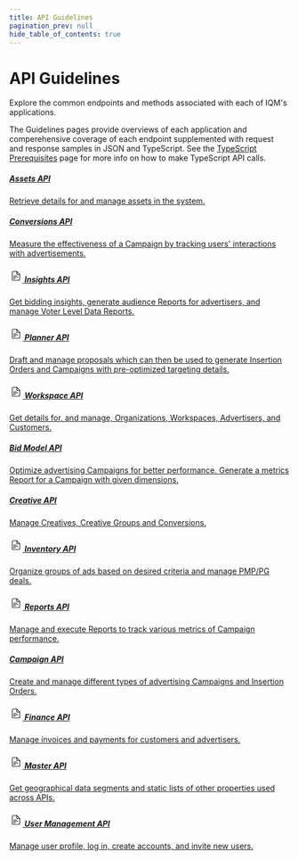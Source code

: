 ```yaml
---
title: API Guidelines
pagination_prev: null
hide_table_of_contents: true
---
```



# API Guidelines

<div class="largeFont">
Explore the common endpoints and methods associated with each of IQM's applications.

The Guidelines pages provide overviews of each application and comperehensive coverage of each endpoint supplemented with request and response samples in JSON and TypeScript. See the [TypeScript Prerequisites](/docs/Getting%20Started/Typescript-Prerequisites.mdx) page for more info on how to make TypeScript API calls. 
</div>

<Columns>
<Column>
  <a class='card' href="Assets-API-Guidelines">
  <Card className='indexCards'>
    <CardHeader>
      <h5><Doc /> Assets API</h5>
    </CardHeader>
    <CardBody>
      Retrieve details for and manage assets in the system.
    </CardBody>
  </Card>
  </a>
  <p /><a class='card' href="Conversion-API-Guidelines">
  <Card className='indexCards'>
    <CardHeader>
      <h5><Doc /> Conversions API</h5>
    </CardHeader>
    <CardBody>
      Measure the effectiveness of a Campaign by tracking users' interactions with advertisements.
    </CardBody>
  </Card>
  </a>
      <p /><a class='card' href="Insights-API-Guidelines">
        <Card className='indexCards'>
          <CardHeader>
            <h5><svg xmlns="http://www.w3.org/2000/svg" width="1.5rem" height="1.5rem" viewBox="0 0 21 21"><g fill="none" fill-rule="evenodd" stroke="currentColor" stroke-linecap="round" stroke-linejoin="round"><path d="M16.5 15.5v-7l-5-5h-5a2 2 0 0 0-2 2v10a2 2 0 0 0 2 2h8a2 2 0 0 0 2-2m-10-5h5m-5 2h7m-7 2h3" /><path d="M11.5 3.5v3a2 2 0 0 0 2 2h3" /></g></svg> Insights API</h5>
          </CardHeader>
          <CardBody>
            Get bidding insights, generate audience Reports for advertisers, and manage Voter Level Data Reports.
          </CardBody>
        </Card>
      </a>
      <p /><a class='card' href="Planner-API-Guidelines">
            <Card className='indexCards'>
              <CardHeader>
                <h5><svg xmlns="http://www.w3.org/2000/svg" width="1.5rem" height="1.5rem" viewBox="0 0 21 21"><g fill="none" fill-rule="evenodd" stroke="currentColor" stroke-linecap="round" stroke-linejoin="round"><path d="M16.5 15.5v-7l-5-5h-5a2 2 0 0 0-2 2v10a2 2 0 0 0 2 2h8a2 2 0 0 0 2-2m-10-5h5m-5 2h7m-7 2h3" /><path d="M11.5 3.5v3a2 2 0 0 0 2 2h3" /></g></svg> Planner API</h5>
              </CardHeader>
              <CardBody>
                Draft and manage proposals which can then be used to generate Insertion Orders and Campaigns with pre-optimized targeting details. 
              </CardBody>
            </Card>
          </a>
          <p /><a class='card' href="Workspace-Guidelines">
  <Card className='indexCards'>
    <CardHeader>
      <h5><svg xmlns="http://www.w3.org/2000/svg" width="1.5rem" height="1.5rem" viewBox="0 0 21 21"><g fill="none" fill-rule="evenodd" stroke="currentColor" stroke-linecap="round" stroke-linejoin="round"><path d="M16.5 15.5v-7l-5-5h-5a2 2 0 0 0-2 2v10a2 2 0 0 0 2 2h8a2 2 0 0 0 2-2m-10-5h5m-5 2h7m-7 2h3" /><path d="M11.5 3.5v3a2 2 0 0 0 2 2h3" /></g></svg> Workspace API</h5>
            </CardHeader>
            <CardBody>
              Get details for, and manage, Organizations, Workspaces, Advertisers, and Customers.
            </CardBody>
          </Card>
        </a>
</Column>
<Column>
    <a class='card' href="Bid-Model-API-Guidelines">
    <Card className='indexCards'>
    <CardHeader>
      <h5><Doc /> Bid Model API</h5>
    </CardHeader>
    <CardBody>
      Optimize advertising Campaigns for better performance. Generate a metrics Report for a Campaign with given dimensions.
    </CardBody>
  </Card>
  </a>
  <p /><a class='card' href="Creative-API-Guidelines">
  <Card className='indexCards'>
    <CardHeader>
      <h5><Doc /> Creative API</h5>
    </CardHeader>
    <CardBody>
      Manage Creatives, Creative Groups and Conversions.
    </CardBody>
  </Card>
  </a>
  <p /><a class='card' href="Inventory-API-Guide">
    <Card className='indexCards'>
      <CardHeader>
        <h5><svg xmlns="http://www.w3.org/2000/svg" width="1.5rem" height="1.5rem" viewBox="0 0 21 21"><g fill="none" fill-rule="evenodd" stroke="currentColor" stroke-linecap="round" stroke-linejoin="round"><path d="M16.5 15.5v-7l-5-5h-5a2 2 0 0 0-2 2v10a2 2 0 0 0 2 2h8a2 2 0 0 0 2-2m-10-5h5m-5 2h7m-7 2h3" /><path d="M11.5 3.5v3a2 2 0 0 0 2 2h3" /></g></svg> Inventory API</h5>
      </CardHeader>
      <CardBody>
        Organize groups of ads based on desired criteria and manage PMP/PG deals.
      </CardBody>
    </Card>
  </a>
 <p /><a class='card' href="Reports-API-Guidelines">
      <Card className='indexCards'>
        <CardHeader>
          <h5><svg xmlns="http://www.w3.org/2000/svg" width="1.5rem" height="1.5rem" viewBox="0 0 21 21"><g fill="none" fill-rule="evenodd" stroke="currentColor" stroke-linecap="round" stroke-linejoin="round"><path d="M16.5 15.5v-7l-5-5h-5a2 2 0 0 0-2 2v10a2 2 0 0 0 2 2h8a2 2 0 0 0 2-2m-10-5h5m-5 2h7m-7 2h3" /><path d="M11.5 3.5v3a2 2 0 0 0 2 2h3" /></g></svg> Reports API</h5>
        </CardHeader>
        <CardBody>
          Manage and execute Reports to track various metrics of Campaign performance.
        </CardBody>
      </Card>
    </a>
</Column>
<Column>
    <a class='card' href="Campaign-API-Guidelines">
    <Card className='indexCards'>
    <CardHeader className='cardHeader'>
      <h5><Doc /> Campaign API</h5>
    </CardHeader>
    <CardBody>
      Create and manage different types of advertising Campaigns and Insertion Orders. 
    </CardBody>
  </Card>
  </a>
    <p /><a class='card' href="Finance-Guidelines">
      <Card className='indexCards'>
        <CardHeader>
          <h5><svg xmlns="http://www.w3.org/2000/svg" width="1.5rem" height="1.5rem" viewBox="0 0 21 21"><g fill="none" fill-rule="evenodd" stroke="currentColor" stroke-linecap="round" stroke-linejoin="round"><path d="M16.5 15.5v-7l-5-5h-5a2 2 0 0 0-2 2v10a2 2 0 0 0 2 2h8a2 2 0 0 0 2-2m-10-5h5m-5 2h7m-7 2h3" /><path d="M11.5 3.5v3a2 2 0 0 0 2 2h3" /></g></svg> Finance API</h5>
        </CardHeader>
        <CardBody>
          Manage invoices and payments for customers and advertisers.
        </CardBody>
      </Card>
    </a>
    <p /><a class='card' href="Master-API-Guidelines">
      <Card className='indexCards'>
        <CardHeader>
          <h5><svg xmlns="http://www.w3.org/2000/svg" width="1.5rem" height="1.5rem" viewBox="0 0 21 21"><g fill="none" fill-rule="evenodd" stroke="currentColor" stroke-linecap="round" stroke-linejoin="round"><path d="M16.5 15.5v-7l-5-5h-5a2 2 0 0 0-2 2v10a2 2 0 0 0 2 2h8a2 2 0 0 0 2-2m-10-5h5m-5 2h7m-7 2h3" /><path d="M11.5 3.5v3a2 2 0 0 0 2 2h3" /></g></svg> Master API</h5>
        </CardHeader>
        <CardBody>
          Get geographical data segments and static lists of other properties used across APIs.
        </CardBody>
      </Card>
    </a>
    <p /><a class='card' href="User-Profile-Guidelines">
      <Card className='indexCards'>
        <CardHeader>
          <h5><svg xmlns="http://www.w3.org/2000/svg" width="1.5rem" height="1.5rem" viewBox="0 0 21 21"><g fill="none" fill-rule="evenodd" stroke="currentColor" stroke-linecap="round" stroke-linejoin="round"><path d="M16.5 15.5v-7l-5-5h-5a2 2 0 0 0-2 2v10a2 2 0 0 0 2 2h8a2 2 0 0 0 2-2m-10-5h5m-5 2h7m-7 2h3" /><path d="M11.5 3.5v3a2 2 0 0 0 2 2h3" /></g></svg> User Management API</h5>
        </CardHeader>
        <CardBody>
          Manage user profile, log in, create accounts, and invite new users.
        </CardBody>
      </Card>
    </a>
</Column>
</Columns>